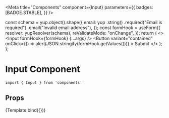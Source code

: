 
<Meta
  title="Components"
  component={Input}
  parameters={{
    badges: [BADGE.STABLE],
  }}
/>

  const schema = yup.object().shape({
    email: yup
      .string()
      .required("Email is required")
      .email("Invalid email address"),
  });
  const formHook = useForm({
    resolver: yupResolver(schema),
    reValidateMode: "onChange",
  });
  return (
    <>
      <Input formHook={formHook} {...args} />
      <Button
        variant="contained"
        onClick={() => alert(JSON.stringify(formHook.getValues()))}
      >
        Submit
      </Button>
    </>
  );
};

# Input Component

```
import { Input } from 'components'
```

## Props

<ArgsTable of={Input} />

<Canvas>
  <Story
    name="Input"
    args={{
      formInputName: "email",
    }}
  >
    {Template.bind({})}
  </Story>
</Canvas>
